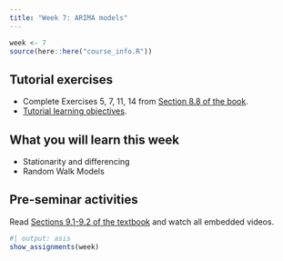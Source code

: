 ```yaml
---
title: "Week 7: ARIMA models"
---
```


```r
week <- 7
source(here::here("course_info.R"))
```


## Tutorial exercises

-   Complete Exercises 5, 7, 11, 14 from [Section 8.8 of the book](https://otexts.com/fpp3/expsmooth-exercises.html).
-   [Tutorial learning objectives](tute-lo.qmd).
<!-- -   <i class="bi bi-download"></i> [Week 7 Tutorial Solution.html](Week7.html){download="Week 7 Tutorial Solution.html"} -->

## What you will learn this week

* Stationarity and differencing
* Random Walk Models

## Pre-seminar activities

Read [Sections 9.1-9.2 of the textbook](https://otexts.com/fpp3/arima.html) and watch all embedded videos.


<!-- ```{r} -->
<!-- #| output: asis -->
<!-- show_slides(week) -->
<!-- ``` -->

<!-- ## Seminar activities -->

<!-- ```{r} -->
<!-- #| child: activities.md -->
<!-- ``` -->


<!-- ## Seminar code -->

<!-- ::: {.callout appearance="minimal"} -->
<!-- <i class="bi bi-download"></i> [Seminar_code_week7.R](Seminar_code_week7.R){download="Seminar_code_week7.R"} -->
<!-- ::: -->



```r
#| output: asis
show_assignments(week)
```
